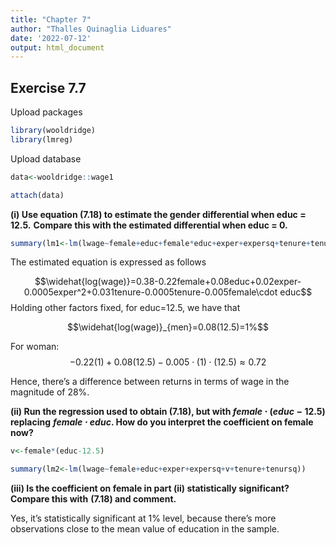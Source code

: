 ---
title: "Chapter 7"
author: "Thalles Quinaglia Liduares"
date: '2022-07-12'
output: html_document
---

## Exercise 7.7

Upload packages

```{r, warning=FALSE, message=FALSE}

library(wooldridge)
library(lmreg)

```

Upload database

```{r, warning=FALSE, message=FALSE}

data<-wooldridge::wage1

attach(data)

```

**(i) Use equation (7.18) to estimate the gender differential when educ = 12.5.**
**Compare this with the estimated differential when educ = 0.**

```{r}

summary(lm1<-lm(lwage~female+educ+female*educ+exper+expersq+tenure+tenursq))

```

The estimated equation is expressed as follows

$$\widehat{log(wage)}=0.38-0.22female+0.08educ+0.02exper-0.0005exper^2+0.031tenure-0.0005tenure-0.005female\cdot educ$$
Holding other factors fixed, for educ=12.5, we have that

$$\widehat{log(wage)}_{men}=0.08(12.5)=1%$$

For woman: $$-0.22(1)+0.08(12.5)-0.005 \cdot (1) \cdot (12.5) \approx 0.72$$

Hence, there's a difference between returns in terms of wage in the magnitude of 28%.

**(ii) Run the regression used to obtain (7.18), but with $female \cdot(educ- 12.5)$ replacing**
**$female \cdot educ$. How do you interpret the coefficient on female now?**

```{r}

v<-female*(educ-12.5)

summary(lm2<-lm(lwage~female+educ+exper+expersq+v+tenure+tenursq))

```

**(iii) Is the coefficient on female in part (ii) statistically significant? Compare this with**
**(7.18) and comment.**

Yes, it's statistically significant at 1% level, because there's more observations 
close to the mean value of education in the sample.

